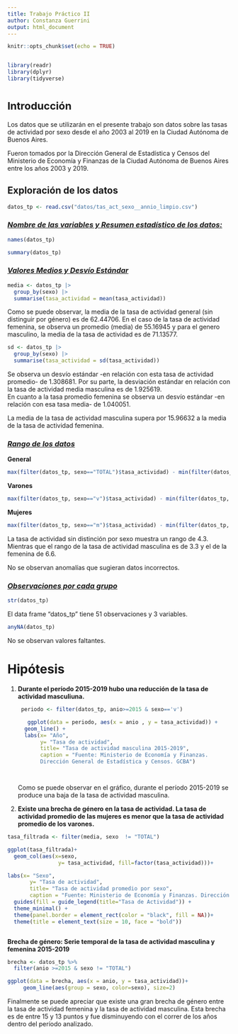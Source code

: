 ```yaml
---
title: Trabajo Práctico II
author: Constanza Guerrini
output: html_document
---
```


```r
knitr::opts_chunk$set(echo = TRUE)


library(readr)
library(dplyr)
library(tidyverse)


```

# ^Introducción^

Los datos que se utilizarán en el presente trabajo son datos sobre las tasas de actividad por sexo desde el año 2003 al 2019 en la Ciudad Autónoma de Buenos Aires.

Fueron tomados por la Dirección General de Estadística y Censos del Ministerio de Economía y Finanzas de la Ciudad Autónoma de Buenos Aires entre los años 2003 y 2019.

## Exploración de los datos

```r

datos_tp <- read.csv("datos/tas_act_sexo__annio_limpio.csv")


```

### [***Nombre de las variables y Resumen estadístico de los datos:***]{.underline}

```r

names(datos_tp)

```

```r

summary(datos_tp)

```

### [***Valores Medios y Desvío Estándar***]{.underline}

```r
media <- datos_tp |> 
  group_by(sexo) |> 
  summarise(tasa_actividad = mean(tasa_actividad))

```

Como se puede observar, la media de la tasa de actividad general (sin distinguir por género) es de 62.44706. En el caso de la tasa de actividad femenina, se observa un promedio (media) de 55.16945 y para el genero masculino, la media de la tasa de actividad es de 71.13577.

```r
sd <- datos_tp |> 
  group_by(sexo) |> 
  summarise(tasa_actividad = sd(tasa_actividad))
```

Se observa un desvío estándar -en relación con esta tasa de actividad promedio- de 1.308681. Por su parte, la desviación estándar en relación con la tasa de actividad media masculina es de 1.925619.\
En cuanto a la tasa promedio femenina se observa un desvío estándar -en relación con esa tasa media- de 1.040051.

La media de la tasa de actividad masculina supera por 15.96632 a la media de la tasa de actividad femenina.

### [***Rango de los datos***]{.underline}

**General**

```r

max(filter(datos_tp, sexo=="TOTAL")$tasa_actividad) - min(filter(datos_tp, sexo=="TOTAL")$tasa_actividad)


```

**Varones**

```r

max(filter(datos_tp, sexo=="v")$tasa_actividad) - min(filter(datos_tp, sexo=="v")$tasa_actividad)
```

**Mujeres**

```r

max(filter(datos_tp, sexo=="m")$tasa_actividad) - min(filter(datos_tp, sexo=="m")$tasa_actividad)

```

La tasa de actividad sin distinción por sexo muestra un rango de 4.3. Mientras que el rango de la tasa de actividad masculina es de 3.3 y el de la femenina de 6.6.

No se observan anomalías que sugieran datos incorrectos.

### [***Observaciones por cada grupo***]{.underline}

```r

str(datos_tp)

```

El data frame "datos_tp" tiene 51 observaciones y 3 variables.

```r
anyNA(datos_tp)
```

No se observan valores faltantes.

# Hipótesis

1.  **Durante el período 2015-2019 hubo una reducción de la tasa de actividad masculiuna.**

    ```r
     periodo <- filter(datos_tp, anio>=2015 & sexo=='v') 
     
       ggplot(data = periodo, aes(x = anio , y = tasa_actividad)) +
      geom_line() +
      labs(x= "Año",
           y= "Tasa de actividad",
           title= "Tasa de actividad masculina 2015-2019",
           caption = "Fuente: Ministerio de Economía y Finanzas. 
           Dirección General de Estadística y Censos. GCBA") 




    ```

    Como se puede observar en el gráfico, durante el período 2015-2019 se produce una baja de la tasa de actividad masculina.

2.  **Existe una brecha de género en la tasa de actividad. La tasa de actividad promedio de las mujeres es menor que la tasa de actividad promedio de los varones.**

```r

tasa_filtrada <- filter(media, sexo  != "TOTAL")

ggplot(tasa_filtrada)+
  geom_col(aes(x=sexo,
                y= tasa_actividad, fill=factor(tasa_actividad)))+

labs(x= "Sexo",
       y= "Tasa de actividad",
       title= "Tasa de actividad promedio por sexo",
       caption = "Fuente: Ministerio de Economía y Finanzas. Dirección Gral. de Estadística y Censos.GCBA") +
  guides(fill = guide_legend(title="Tasa de Actividad")) +
  theme_minimal() +
  theme(panel.border = element_rect(color = "black", fill = NA))+
  theme(title = element_text(size = 10, face = "bold"))



```

**Brecha de género: Serie temporal de la tasa de actividad masculina y femenina 2015-2019**

```r
brecha <- datos_tp %>% 
  filter(anio >=2015 & sexo != "TOTAL")

ggplot(data = brecha, aes(x = anio, y = tasa_actividad))+
     geom_line(aes(group = sexo, color=sexo), size=2) 


```

Finalmente se puede apreciar que existe una gran brecha de género entre la tasa de actividad femenina y la tasa de actividad masculina. Esta brecha es de entre 15 y 13 puntos y fue disminuyendo con el correr de los años dentro del período analizado.
